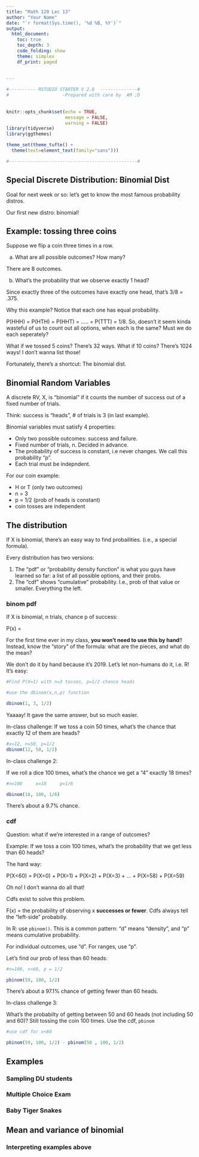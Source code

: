 ```yaml
---
title: "Math 120 Lec 13"
author: "Your Name"
date: "`r format(Sys.time(), '%d %B, %Y')`"
output: 
  html_document:
    toc: true
    toc_depth: 3
    code_folding: show
    theme: simplex
    df_print: paged
  
  
---
```


```r

#---------- RSTUDIO STARTER V 2.0  --------------#
#                    -Prepared with care by  AM ;D
                
                                                                          
knitr::opts_chunk$set(echo = TRUE, 
                      message = FALSE, 
                      warning = FALSE)      
library(tidyverse)                
library(ggthemes)                    

theme_set(theme_tufte() +                                     
  theme(text=element_text(family="sans")))  

#------------------------------------------------#
```

## Special Discrete Distribution:  **Binomial Dist**

Goal for next week or so:  let's get to know the most famous probability distros.

Our first new distro:  binomial!

## Example: tossing three coins

Suppose we flip a coin three times in a row.

a)  What are all possible outcomes?  How many?

There are 8 outcomes.

b) What's the probability that we observe exactly 1 head?

Since exactly three of the outcomes have exactly one head, that's 3/8 = .375.

Why this example?  Notice that each one has equal probability.

P(HHH) = P(HTH) = P(HHT) = ..... = P(TTT) = 1/8.  So, doesn't it seem kinda wasteful of us to count out all options, when each is the same?  Must we do each seperately?

What if we tossed 5 coins?  There's 32 ways.  What if 10 coins?  There's 1024 ways!  I don't wanna list those!

Fortunately, there's a shortcut:  The binomial dist.



## Binomial Random Variables

A discrete RV, X, is "binomial" if it counts the number of success out of a fixed number of trials.

Think:  success is "heads", # of trials is 3 (in last example).

Binomial variables must satisfy 4 properties:

- Only two possible outcomes:  success and failure.
- Fixed number of trials, n.  Decided in advance.  
- The probability of success is constant, i.e never changes.  We call this probability "p".
- Each trial must be indepndent.  

For our coin example:

- H or T (only two outcomes)
- n = 3
- p = 1/2  (prob of heads is constant)
- coin tosses are independent


## The distribution

If X is binomial, there's an easy way to find probailities.  (i.e., a special formula).

Every distribution has two versions:

1) The "pdf" or "probability density function" is what you guys have learned so far:  a list of all possible options, and their probs.
2) The "cdf" shows "cumulative" probability.  I.e., prob of that value or smaller.  Everything the left.


###  binom pdf
If X is binomial, n trials, chance p of success:

P(x) = 

For the first time ever in my class, **you won't need to use this by hand**!!  Instead, know the "story" of the formula:  what are the pieces, and what do the mean?

We don't do it by hand because it's 2019.  Let's let non-humans do it, i.e. R!  It's easy:

```r
#Find P(X=1) with n=3 tosses, p=1/2 chance heads

#use the dbinom(x,n,p) function

dbinom(1, 3, 1/2)


```


Yaaaay! It gave the same answer, but so much easier.

In-class challenge:  If we toss a coin 50 times, what's the chance that exactly 12 of them are heads?

```r
#x=12, n=50, p=1/2
dbinom(12, 50, 1/2)
```

In-class challenge 2:

If we roll a dice 100 times, what's the chance we get a "4" exactly 18 times?

```r
#n=100     x=18     p=1/6

dbinom(18, 100, 1/6)
```

There's about a 9.7% chance.

###  cdf

Question:  what if we're interested in a range of outcomes?

Example:  If we toss a coin 100 times, what's the probability that we get less than 60 heads?

The hard way:

P(X<60) = P(X=0) + P(X=1) + P(X=2) + P(X=3) + ... + P(X=58) + P(X=59)

Oh no!  I don't wanna do all that!

Cdfs exist to solve this problem.

F(x) = the probability of observing x **successes or fewer**.  Cdfs always tell the "left-side" probabiliy.

In R:  use `pbinom()`.  This is a common pattern:  "d" means "density", and "p" means cumulative probability.

For individual outcomes, use "d".  For ranges, use "p".

Let's find our prob of less than 60 heads:

```r

#n=100, x<60, p = 1/2

pbinom(59, 100, 1/2)

```

There's about a 97.1% chance of getting fewer than 60 heads.

In-class challenge 3:

What's the probabilty of getting between 50 and 60 heads (not including 50 and 60)?  Still tossing the coin 100 times.  Use the cdf, `pbinom`

```r
#use cdf for x<60

pbinom(59, 100, 1/2) - pbinom(50 , 100, 1/2)
```



## Examples


###  Sampling DU students


###  Multiple Choice Exam


###  Baby Tiger Snakes


## Mean and variance of binomial


###  Interpreting examples above

